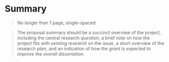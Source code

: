 # Summary

>No longer than 1 page, single-spaced

>The proposal summary should be a succinct overview of the project, including the central research *question*, a brief note on how the project fits with *existing research* on the issue, a short overview of the research *plan*, and an indication of *how the grant is expected to improve the overall dissertation*.

\newpage
